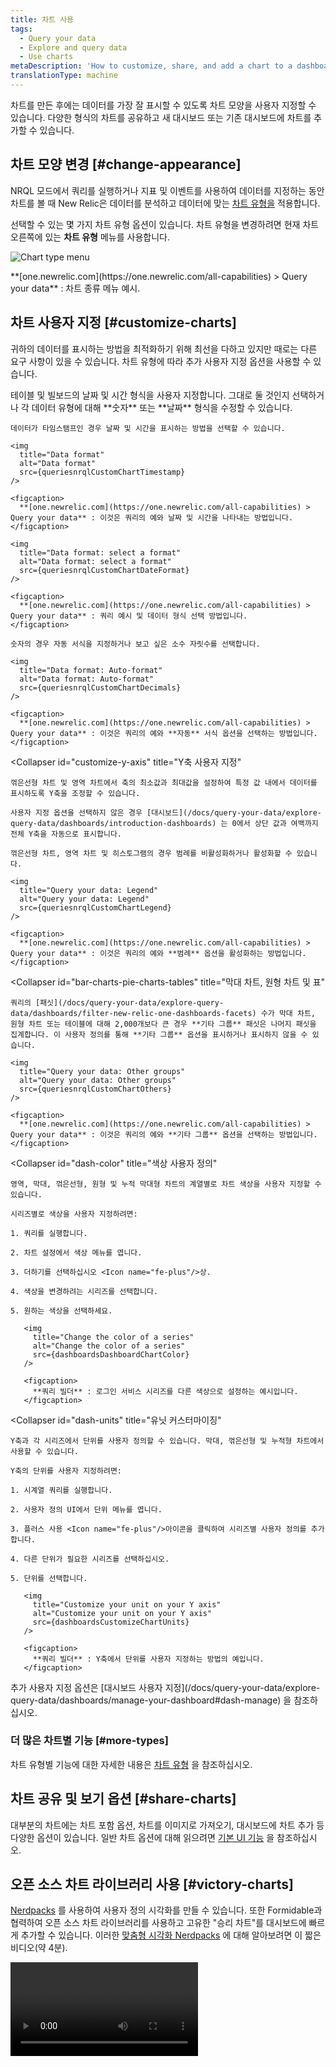 ```yaml
---
title: 차트 사용
tags:
  - Query your data
  - Explore and query data
  - Use charts
metaDescription: 'How to customize, share, and add a chart to a dashboard in New Relic'
translationType: machine
---
```










차트를 만든 후에는 데이터를 가장 잘 표시할 수 있도록 차트 모양을 사용자 지정할 수 있습니다. 다양한 형식의 차트를 공유하고 새 대시보드 또는 기존 대시보드에 차트를 추가할 수 있습니다.

## 차트 모양 변경 [#change-appearance]

NRQL 모드에서 쿼리를 실행하거나 지표 및 이벤트를 사용하여 데이터를 지정하는 동안 차트를 볼 때 New Relic은 데이터를 분석하고 데이터에 맞는 [차트 유형을](/docs/insights/use-insights-ui/manage-dashboards/insights-chart-types) 적용합니다.

선택할 수 있는 몇 가지 차트 유형 옵션이 있습니다. 차트 유형을 변경하려면 현재 차트 오른쪽에 있는 **차트 유형** 메뉴를 사용합니다.

<img
  title="Chart type menu"
  alt="Chart type menu"
  src={queriesnrqlChartType}
/>

<figcaption>
  **[one.newrelic.com](https://one.newrelic.com/all-capabilities) > Query your data** : 차트 종류 메뉴 예시.
</figcaption>

## 차트 사용자 지정 [#customize-charts]

귀하의 데이터를 표시하는 방법을 최적화하기 위해 최선을 다하고 있지만 때로는 다른 요구 사항이 있을 수 있습니다. 차트 유형에 따라 추가 사용자 지정 옵션을 사용할 수 있습니다.

<CollapserGroup>
  <Collapser
    id="custom-date-time"
    title="날짜 및 시간 형식 지정"
  >
    테이블 및 빌보드의 날짜 및 시간 형식을 사용자 지정합니다. 그대로 둘 것인지 선택하거나 각 데이터 유형에 대해 **숫자** 또는 **날짜** 형식을 수정할 수 있습니다.

    데이터가 타임스탬프인 경우 날짜 및 시간을 표시하는 방법을 선택할 수 있습니다.

    <img
      title="Data format"
      alt="Data format"
      src={queriesnrqlCustomChartTimestamp}
    />

    <figcaption>
      **[one.newrelic.com](https://one.newrelic.com/all-capabilities) > Query your data** : 이것은 쿼리의 예와 날짜 및 시간을 나타내는 방법입니다.
    </figcaption>

    <img
      title="Data format: select a format"
      alt="Data format: select a format"
      src={queriesnrqlCustomChartDateFormat}
    />

    <figcaption>
      **[one.newrelic.com](https://one.newrelic.com/all-capabilities) > Query your data** : 쿼리 예시 및 데이터 형식 선택 방법입니다.
    </figcaption>

    숫자의 경우 자동 서식을 지정하거나 보고 싶은 소수 자릿수를 선택합니다.

    <img
      title="Data format: Auto-format"
      alt="Data format: Auto-format"
      src={queriesnrqlCustomChartDecimals}
    />

    <figcaption>
      **[one.newrelic.com](https://one.newrelic.com/all-capabilities) > Query your data** : 이것은 쿼리의 예와 **자동** 서식 옵션을 선택하는 방법입니다.
    </figcaption>
  </Collapser>

  <Collapser
    id="customize-y-axis"
    title="Y축 사용자 지정"
  >
    꺾은선형 차트 및 영역 차트에서 축의 최소값과 최대값을 설정하여 특정 값 내에서 데이터를 표시하도록 Y축을 조정할 수 있습니다.

    사용자 지정 옵션을 선택하지 않은 경우 [대시보드](/docs/query-your-data/explore-query-data/dashboards/introduction-dashboards) 는 0에서 상단 값과 여백까지 전체 Y축을 자동으로 표시합니다.

    꺾은선형 차트, 영역 차트 및 히스토그램의 경우 범례를 비활성화하거나 활성화할 수 있습니다.

    <img
      title="Query your data: Legend"
      alt="Query your data: Legend"
      src={queriesnrqlCustomChartLegend}
    />

    <figcaption>
      **[one.newrelic.com](https://one.newrelic.com/all-capabilities) > Query your data** : 이것은 쿼리의 예와 **범례** 옵션을 활성화하는 방법입니다.
    </figcaption>
  </Collapser>

  <Collapser
    id="bar-charts-pie-charts-tables"
    title="막대 차트, 원형 차트 및 표"
  >
    쿼리의 [패싯](/docs/query-your-data/explore-query-data/dashboards/filter-new-relic-one-dashboards-facets) 수가 막대 차트, 원형 차트 또는 테이블에 대해 2,000개보다 큰 경우 **기타 그룹** 패싯은 나머지 패싯을 집계합니다. 이 사용자 정의를 통해 **기타 그룹** 옵션을 표시하거나 표시하지 않을 수 있습니다.

    <img
      title="Query your data: Other groups"
      alt="Query your data: Other groups"
      src={queriesnrqlCustomChartOthers}
    />

    <figcaption>
      **[one.newrelic.com](https://one.newrelic.com/all-capabilities) > Query your data** : 이것은 쿼리의 예와 **기타 그룹** 옵션을 선택하는 방법입니다.
    </figcaption>
  </Collapser>

  <Collapser
    id="dash-color"
    title="색상 사용자 정의"
  >
    영역, 막대, 꺾은선형, 원형 및 누적 막대형 차트의 계열별로 차트 색상을 사용자 지정할 수 있습니다.

    시리즈별로 색상을 사용자 지정하려면:

    1. 쿼리를 실행합니다.

    2. 차트 설정에서 색상 메뉴를 엽니다.

    3. 더하기를 선택하십시오 <Icon name="fe-plus"/>상.

    4. 색상을 변경하려는 시리즈를 선택합니다.

    5. 원하는 색상을 선택하세요.

       <img
         title="Change the color of a series"
         alt="Change the color of a series"
         src={dashboardsDashboardChartColor}
       />

       <figcaption>
         **쿼리 빌더** : 로그인 서비스 시리즈를 다른 색상으로 설정하는 예시입니다.
       </figcaption>
  </Collapser>

  <Collapser
    id="dash-units"
    title="유닛 커스터마이징"
  >
    Y축과 각 시리즈에서 단위를 사용자 정의할 수 있습니다. 막대, 꺾은선형 및 누적형 차트에서 사용할 수 있습니다.

    Y축의 단위를 사용자 지정하려면:

    1. 시계열 쿼리를 실행합니다.

    2. 사용자 정의 UI에서 단위 메뉴를 엽니다.

    3. 플러스 사용 <Icon name="fe-plus"/>아이콘을 클릭하여 시리즈별 사용자 정의를 추가합니다.

    4. 다른 단위가 필요한 시리즈를 선택하십시오.

    5. 단위를 선택합니다.

       <img
         title="Customize your unit on your Y axis"
         alt="Customize your unit on your Y axis"
         src={dashboardsCustomizeChartUnits}
       />

       <figcaption>
         **쿼리 빌더** : Y축에서 단위를 사용자 지정하는 방법의 예입니다.
       </figcaption>
  </Collapser>
</CollapserGroup>

<Callout variant="tip">
  추가 사용자 지정 옵션은 [대시보드 사용자 지정](/docs/query-your-data/explore-query-data/dashboards/manage-your-dashboard#dash-manage) 을 참조하십시오.
</Callout>

### 더 많은 차트별 기능 [#more-types]

차트 유형별 기능에 대한 자세한 내용은 [차트 유형](/docs/insights/use-insights-ui/manage-dashboards/chart-types/) 을 참조하십시오.

## 차트 공유 및 보기 옵션 [#share-charts]

대부분의 차트에는 차트 포함 옵션, 차트를 이미지로 가져오기, 대시보드에 차트 추가 등 다양한 옵션이 있습니다. 일반 차트 옵션에 대해 읽으려면 [기본 UI 기능](/docs/new-relic-one/use-new-relic-one/get-started/new-relic-one-core-ui-components) 을 참조하십시오.

## 오픈 소스 차트 라이브러리 사용 [#victory-charts]

[Nerdpacks](https://developer.newrelic.com/explore-docs/custom-viz/) 를 사용하여 사용자 정의 시각화를 만들 수 있습니다. 또한 Formidable과 협력하여 오픈 소스 차트 라이브러리를 사용하고 고유한 "승리 차트"를 대시보드에 빠르게 추가할 수 있습니다. 이러한 [맞춤형 시각화 Nerdpacks](https://developer.newrelic.com/build-apps/customize-nerdpack/) 에 대해 알아보려면 이 짧은 비디오(약 4분).

<Video
  id="WgHPo1lyf0Q"
  type="youtube"
/>